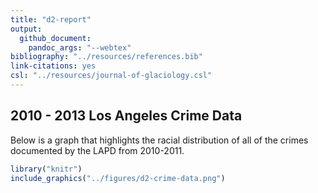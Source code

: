 ```yaml
---
title: "d2-report"
output: 
  github_document:
    pandoc_args: "--webtex"
bibliography: "../resources/references.bib"
link-citations: yes
csl: "../resources/journal-of-glaciology.csl"
---
```


## 2010 - 2013 Los Angeles Crime Data

Below is a graph that highlights the racial distribution of all of the crimes documented by the LAPD from 2010-2011. 



```r
library("knitr")
include_graphics("../figures/d2-crime-data.png")
```
